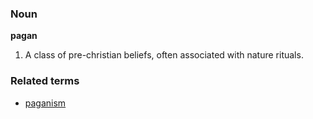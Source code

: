 ===Noun===
'''pagan'''

# A class of pre-christian beliefs, often associated with nature rituals.

===Related terms===
*[[paganism]]